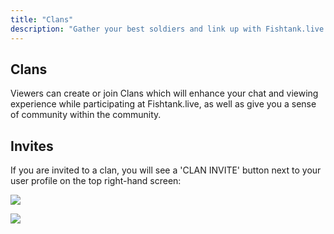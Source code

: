 ```yaml
---
title: "Clans"
description: "Gather your best soldiers and link up with Fishtank.live's Clan feature!"
---
```


## Clans

Viewers can create or join Clans which will enhance your chat and viewing experience while participating at Fishtank.live, as well as give you a sense of community within the community.&#x20;



## Invites

If you are invited to a clan, you will see a 'CLAN INVITE' button next to your user profile on the top right-hand screen:

![](/invite1.png)

![](/INVITE.png)